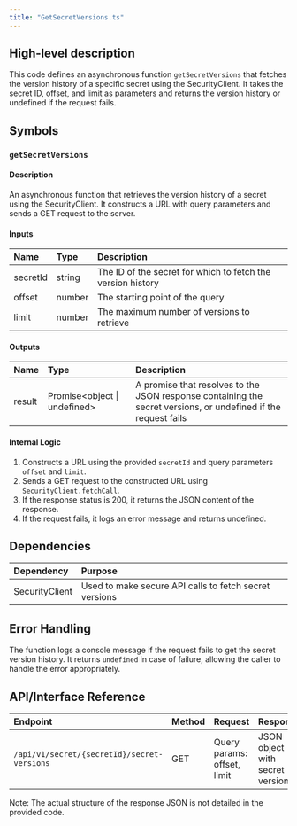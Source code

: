 ```yaml
---
title: "GetSecretVersions.ts"
---
```


## High-level description
This code defines an asynchronous function `getSecretVersions` that fetches the version history of a specific secret using the SecurityClient. It takes the secret ID, offset, and limit as parameters and returns the version history or undefined if the request fails.

## Symbols

### `getSecretVersions`
#### Description
An asynchronous function that retrieves the version history of a secret using the SecurityClient. It constructs a URL with query parameters and sends a GET request to the server.

#### Inputs
| Name | Type | Description |
|:-----|:-----|:------------|
| secretId | string | The ID of the secret for which to fetch the version history |
| offset | number | The starting point of the query |
| limit | number | The maximum number of versions to retrieve |

#### Outputs
| Name | Type | Description |
|:-----|:-----|:------------|
| result | Promise&lt;object \| undefined&gt; | A promise that resolves to the JSON response containing the secret versions, or undefined if the request fails |

#### Internal Logic
1. Constructs a URL using the provided `secretId` and query parameters `offset` and `limit`.
2. Sends a GET request to the constructed URL using `SecurityClient.fetchCall`.
3. If the response status is 200, it returns the JSON content of the response.
4. If the request fails, it logs an error message and returns undefined.

## Dependencies
| Dependency | Purpose |
|:-----------|:--------|
| SecurityClient | Used to make secure API calls to fetch secret versions |

## Error Handling
The function logs a console message if the request fails to get the secret version history. It returns `undefined` in case of failure, allowing the caller to handle the error appropriately.

## API/Interface Reference
| Endpoint | Method | Request | Response | Description |
|:---------|:-------|:--------|:---------|:------------|
| `/api/v1/secret/{secretId}/secret-versions` | GET | Query params: offset, limit | JSON object with secret versions | Retrieves the version history of a specific secret |

Note: The actual structure of the response JSON is not detailed in the provided code.
